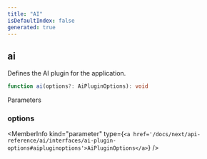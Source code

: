 ```yaml
---
title: "AI"
isDefaultIndex: false
generated: true
---
```



<!-- This file was generated from the CommandKit source. Do not modify. Instead, re-run the "docgen" script -->


## ai

<GenerationInfo sourceFile="packages/ai/src/index.ts" sourceLine="36" packageName="@commandkit/ai" />

Defines the AI plugin for the application.

```ts title="Signature"
function ai(options?: AiPluginOptions): void
```
Parameters

### options

<MemberInfo kind="parameter" type={`<a href='/docs/next/api-reference/ai/interfaces/ai-plugin-options#aipluginoptions'>AiPluginOptions</a>`} />

